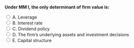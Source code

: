 ::: {.question-block}

<form onsubmit="event.preventDefault(); checkAnswer('module7_mcq_q70')" data-correct-answer="D">
<strong style="display: block;">Under MM I, the only determinant of firm value is:</strong>

<label><input type="radio" name="module7_mcq_q70" value="A"> A. Leverage</label><br>
<label><input type="radio" name="module7_mcq_q70" value="B"> B. Interest rate</label><br>
<label><input type="radio" name="module7_mcq_q70" value="C"> C. Dividend policy</label><br>
<label><input type="radio" name="module7_mcq_q70" value="D"> D. The firm’s underlying assets and investment decisions</label><br>
<label><input type="radio" name="module7_mcq_q70" value="E"> E. Capital structure</label><br>
</form>

<div id="feedback-module7_mcq_q70" class="feedback" data-status="" style="display:none;">
✅ Correct: D. MM I asserts that firm value depends solely on its asset base and investment choices.
</div>

:::

